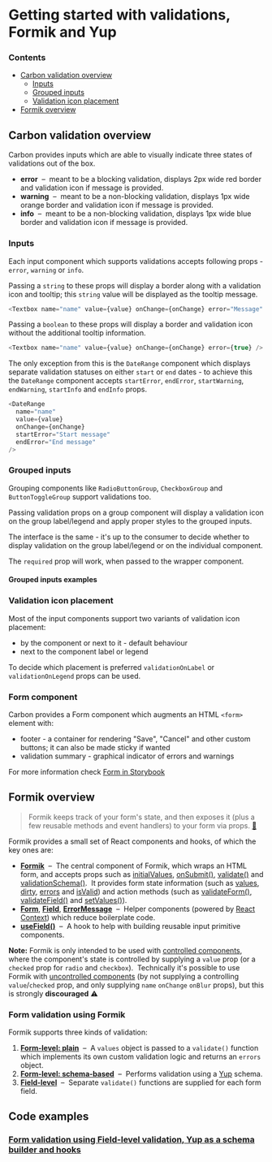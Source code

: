 
<Meta title="Documentation/Validations" />

# Getting started with validations, Formik and Yup

### Contents

- [Carbon validation overview](#carbon-validation-overview)
  - [Inputs](#inputs)
  - [Grouped inputs](#grouped-inputs)
  - [Validation icon placement](#validation-icon-placement)
- [Formik overview](#formik-overview)

## Carbon validation overview

Carbon provides inputs which are able to visually indicate three states of validations out of the box.

- **error**  –  meant to be a blocking validation, displays 2px wide red border and validation icon if message is provided.
- **warning**  –  meant to be a non-blocking validation, displays 1px wide orange border and validation icon if message is provided.
- **info**  –  meant to be a non-blocking validation, displays 1px wide blue border and validation icon if message is provided.

### Inputs

Each input component which supports validations accepts following props - `error`, `warning` or `info`.

Passing a `string` to these props will display a border along with a validation icon and tooltip; this `string` value will be displayed as the tooltip message.

```js
<Textbox name="name" value={value} onChange={onChange} error="Message" />
```

Passing a `boolean` to these props will display a border and validation icon without the additional tooltip information.

```js
<Textbox name="name" value={value} onChange={onChange} error={true} />
```

The only exception from this is the `DateRange` component which displays separate validation statuses on either `start` or `end` dates - to achieve this the `DateRange` component accepts `startError`, `endError`, `startWarning`, `endWarning`, `startInfo` and `endInfo` props.

```js
<DateRange
  name="name"
  value={value}
  onChange={onChange}
  startError="Start message"
  endError="End message"
/>
```

### Grouped inputs

Grouping components like `RadioButtonGroup`, `CheckboxGroup` and `ButtonToggleGroup` support validations too.

Passing validation props on a group component will display a validation icon on the group label/legend and apply proper styles to the grouped inputs.

The interface is the same - it's up to the consumer to decide whether to display validation on the group label/legend or on the individual component.

The `required` prop will work, when passed to the wrapper component.

#### Grouped inputs examples

<Canvas>
  <Story name="radio button required">
    <RadioButtonGroup name="required" legend="Radio group legend" required>
      <RadioButton id="required-radio-1" value="radio1" label="Radio Option 1" />
      <RadioButton id="required-radio-2" value="radio2" label="Radio Option 2" />
      <RadioButton id="required-radio-3" value="radio3" label="Radio Option 3" />
    </RadioButtonGroup>
  </Story>
</Canvas>

<Canvas>
  <Story name="radio button validation">
    <RadioButtonGroup
      legend="Validation on buttons"
      name="name"
    >
      <RadioButton
        id="validations-on-buttons-radio-1"
        value="radio1"
        label="Radio Option 1"
        error="message"
      />
      <RadioButton
        id="validations-on-buttons-radio-2"
        value="radio2"
        label="Radio Option 2"
        warning="message"
      />
      <RadioButton
        id="validations-on-buttons-radio-3"
        value="radio3"
        label="Radio Option 3"
        info="message"
      />
    </RadioButtonGroup>
  </Story>
</Canvas>

<Canvas>
  <Story name="radio button legend validation">
    <RadioButtonGroup
      legend="Validation on the legend"
      name="name"
      error="Validation on group legend"
    >
      <RadioButton
        id="validations-on-legend-radio-1"
        value="radio1"
        label="Radio Option 1"
      />
      <RadioButton
        id="validations-on-legend-radio-2"
        value="radio2"
        label="Radio Option 2"
      />
      <RadioButton
        id="validations-on-legend-radio-3"
        value="radio3"
        label="Radio Option 3"
      />
    </RadioButtonGroup>
  </Story>
</Canvas>

### Validation icon placement

Most of the input components support two variants of validation icon placement:

- by the component or next to it - default behaviour
- next to the component label or legend

To decide which placement is preferred `validationOnLabel` or `validationOnLegend` props can be used.

### Form component

Carbon provides a Form component which augments an HTML `<form>` element with:

- footer - a container for rendering "Save", "Cancel" and other custom buttons; it can also be made sticky if wanted
- validation summary - graphical indicator of errors and warnings

For more information check [Form in Storybook](https://carbon.sage.com/?path=/docs/form)

## Formik overview

> Formik keeps track of your form's state, and then exposes it (plus a few reusable methods and event handlers) to your
> form via props. [🔗](https://jaredpalmer.com/formik/docs/overview#the-gist)

Formik provides a small set of React components and hooks, of which the key ones are:

- [**Formik**](https://jaredpalmer.com/formik/docs/api/formik)  –  The central component of Formik, which wraps an
  HTML form, and accepts props such as
  [initialValues](https://jaredpalmer.com/formik/docs/api/formik#initialvalues-values),
  [onSubmit()](https://jaredpalmer.com/formik/docs/api/formik#onsubmit-values-values-formikbag-formikbag-void),
  [validate()](https://jaredpalmer.com/formik/docs/api/formik#validate-values-values-formikerrors-values-promise-any)
  and [validationSchema()](https://jaredpalmer.com/formik/docs/api/formik#validationschema-schema-schema).  It
  provides form state information (such as
  [values](https://jaredpalmer.com/formik/docs/api/formik#values-field-string-any),
  [dirty](https://jaredpalmer.com/formik/docs/api/formik#dirty-boolean),
  [errors](https://jaredpalmer.com/formik/docs/api/formik#errors-field-string-string) and
  [isValid](https://jaredpalmer.com/formik/docs/api/formik#isvalid-boolean)) and action methods (such as
  [validateForm()](https://jaredpalmer.com/formik/docs/api/formik#validateform-values-any-promise-formikerrors-values),
  [validateField()](https://jaredpalmer.com/formik/docs/api/formik#validatefield-field-string-void) and
  [setValues()](https://jaredpalmer.com/formik/docs/api/formik#setvalues-fields-field-string-any-void)).
- [**Form**](https://jaredpalmer.com/formik/docs/api/form),
  [**Field**](https://jaredpalmer.com/formik/docs/api/field),
  [**ErrorMessage**](https://jaredpalmer.com/formik/docs/api/errormessage)  –  Helper components (powered by
  [React Context](https://reactjs.org/docs/context.html)) which reduce boilerplate code.
- [**useField()**](https://jaredpalmer.com/formik/docs/api/useField)  –  A hook to help with building reusable input
  primitive components.

**Note:** Formik is only intended to be used with
[controlled components](https://reactjs.org/docs/forms.html#controlled-components), where the component's state is
controlled by supplying a `value` prop (or a `checked` prop for `radio` and `checkbox`).  Technically it's possible to
use Formik with [uncontrolled components](https://reactjs.org/docs/uncontrolled-components.html) (by not supplying a
controlling `value`/`checked` prop, and only supplying `name` `onChange` `onBlur` props), but this is strongly
**discouraged** ⚠️

### Form validation using Formik

Formik supports three kinds of validation:

1. [**Form-level: plain**](https://jaredpalmer.com/formik/docs/guides/validation#validate)  –  A `values` object is
   passed to a `validate()` function which implements its own custom validation logic and returns an `errors` object.
2. [**Form-level: schema-based**](https://jaredpalmer.com/formik/docs/guides/validation#validationschema)  –  Performs
   validation using a [Yup](https://github.com/jquense/yup) schema.
3. [**Field-level**](https://jaredpalmer.com/formik/docs/guides/validation#field-level-validation)  –  Separate
   `validate()` functions are supplied for each form field.

## Code examples

### [Form validation using Field-level validation, Yup as a schema builder and hooks](https://codesandbox.io/s/carbon-formik-yup-latest-ctj8n)

